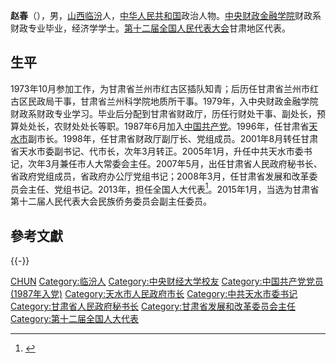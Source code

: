 '''赵春'''（{{bd|1955年|4月|}}），男，[[山西|山西]][[临汾|临汾]]人，[[中华人民共和国|中华人民共和国]]政治人物。[[中央财政金融学院|中央财政金融学院]]财政系财政专业毕业，经济学学士。[[第十二届全国人民代表大会|第十二届全国人民代表大会]]甘肃地区代表。

== 生平 ==
1973年10月参加工作，为甘肃省兰州市红古区插队知青；后历任甘肃省兰州市红古区民政局干事，甘肃省兰州科学院地质所干事。1979年，入中央财政金融学院财政系财政专业学习。毕业后分配到甘肃省财政厅，历任行财处干事、副处长，预算处处长，农财处处长等职。1987年6月加入[[中国共产党|中国共产党]]。1996年，任甘肃省[[天水市|天水市]]副市长。1998年，任甘肃省财政厅副厅长、党组成员。2001年8月转任甘肃省天水市委副书记、代市长，次年3月转正。2005年1月，升任中共天水市委书记，次年3月兼任市人大常委会主任。2007年5月，出任甘肃省人民政府秘书长、省政府党组成员，省政府办公厅党组书记；2008年3月，任甘肃省发展和改革委员会主任、党组书记。2013年，担任全国人大代表<ref>{{cite news|title=全国人大代表信息-赵春|url=http://210.82.31.1:8084/delegate/viewDelegate.action?dbid=122541|accessdate=2013-04-05|newspaper=全国人大网|archive-url=https://web.archive.org/web/20150630163026/http://www.npc.gov.cn/delegate/viewDelegate.action?dbid=122541|archive-date=2015-06-30|dead-url=yes}}</ref>。2015年1月，当选为甘肃省第十二届人民代表大会民族侨务委员会副主任委员。

== 參考文獻 ==
{{reflist}}
{{-}}
{{start box}}
{{s-gov|prc}}
{{s-before|[[朱宏|朱 宏]]}}
{{s-title|[[甘肃省发展和改革委员会|甘肃省发展和改革委员会]]主任|2008年3月-2005年3月}}
{{s-after|[[周强_(1962年)|周 强]]}}
{{s-before|[[姜信治|姜信治]]}}
{{s-title|[[甘肃省人民政府|甘肃省人民政府]]秘书长|2007年5月-2008年3月}}
{{s-after|[[李沛文_(1956年)|李沛文]]}}
{{s-before|[[张津梁|张津梁]]}}
{{s-title|[[天水市人民政府|天水市人民政府]]市长|2001年8月-2005年1月}}
{{s-after|[[张广智_(1961年)|张广智]]}}
{{s-ppo|cpc}}
{{s-before|[[张津梁|张津梁]]}}
{{s-title|[[中国共产党天水市委员会|中国共产党天水市委员会]]书记|2005年1月-2007年5月}}
{{s-after|[[张景辉_(1954年)|张景辉]]}}
{{end box}}

{{中国政治人物小作品}}

{{Authority control}}
{{DEFAULTSORT:Zhao赵}}
[[Category:赵姓|CHUN]]
[[Category:临汾人|Category:临汾人]]
[[Category:中央财经大学校友|Category:中央财经大学校友]]
[[Category:中国共产党党员_(1987年入党)|Category:中国共产党党员 (1987年入党)]]
[[Category:天水市人民政府市长|Category:天水市人民政府市长]]
[[Category:中共天水市委书记|Category:中共天水市委书记]]
[[Category:甘肃省人民政府秘书长|Category:甘肃省人民政府秘书长]]
[[Category:甘肃省发展和改革委员会主任|Category:甘肃省发展和改革委员会主任]]
[[Category:第十二届全国人大代表|Category:第十二届全国人大代表]]